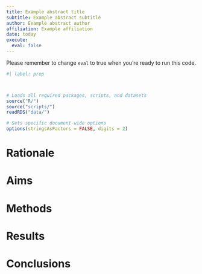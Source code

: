 ```yaml
---
title: Example abstract title
subtitle: Example abstract subtitle
author: Example abstract author
affiliation: Example affiliation
date: today
execute: 
  eval: false
---
```


Please remember to change `eval` to true when you're ready to run this code.

```r
#| label: prep



# Loads all required packages, scripts, and datasets
source("R/")
source("scripts/")
readRDS("data/")

# Sets specific document-wide options
options(stringsAsFactors = FALSE, digits = 2)
```

# Rationale

# Aims

# Methods

# Results

# Conclusions
